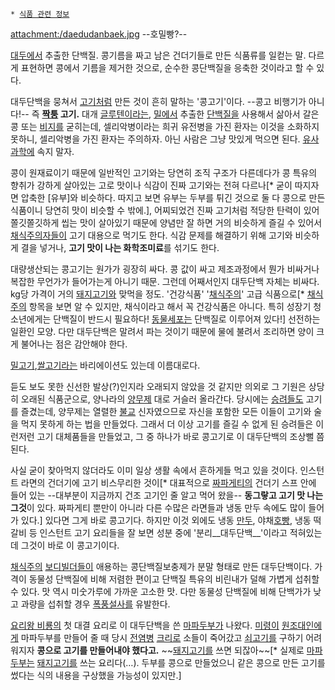  * [[식품 관련 정보]]

attachment:/daedudanbaek.jpg
--호밀빵?--

[[대두]]에서 추출한 단백질. 콩기름을 짜고 남은 건더기들로 만든 식품류를 일컫는 말. 다르게 표현하면 콩에서 기름을 제거한 것으로, 순수한 콩단백질을 응축한 것이라고 할 수 있다.

대두단백을 뭉쳐서 [[고기]]처럼 만든 것이 흔히 말하는 '콩고기'이다. --콩고 비행기가 아니다!-- 즉 '''[[짝퉁]] 고기.''' 대개 [[글루텐]]이라는, [[밀]]에서 추출한 [[단백질]]을 사용해서 삶아서 갈은 콩 또는 [[비지]]를 굳히는데, 셀리악병이라는 희귀 유전병을 가진 환자는 이것을 소화하지 못하니, 셀리악병을 가진 환자는 주의하자. 아닌 사람은 그냥 맛있게 먹으면 된다. [[유사과학]]에 속지 말자.

콩이 원재료이기 때문에 일반적인 고기와는 당연히 조직 구조가 다른데다가 콩 특유의 향취가 강하게 살아있는 고로 맛이나 식감이 진짜 고기와는 전혀 다르나[* 굳이 따지자면 압축한 [유부]와 비슷하다. 따지고 보면 유부는 두부를 튀긴 것으로 둘 다 콩으로 만든 식품이니 당연히 맛이 비슷할 수 밖에.], 어찌되었건 진짜 고기처럼 적당한 탄력이 있어 쫄깃쫄깃하게 씹는 맛이 살아있기 때문에 양념만 잘 하면 거의 비슷하게 즐길 수 있어서 [[채식주의자]]들이 고기 대용으로 먹기도 한다. 식감 문제를 해결하기 위해 고기와 비슷하게 결을 넣거나, '''고기 맛이 나는 화학조미료'''를 섞기도 한다.

대량생산되는 콩고기는 원가가 굉장히 싸다. 콩 값이 싸고 제조과정에서 뭔가 비싸거나 복잡한 무언가가 들어가는게 아니기 때문. 그런데 어째서인지 대두단백 자체는 비싸다. kg당 가격이 거의 [[돼지고기]]와 맞먹을 정도. '건강식품' '[[채식주의]]' 고급 식품으로[* [[채식주의]] 항목을 보면 알 수 있지만, 채식이라고 해서 꼭 건강식품은 아니다. 특히 성장기 청소년에게는 단백질이 반드시 필요하다! [[세포|동물세포]]는 단백질로 이루어져 있다!] 선전하는 일환인 모양. 다만 대두단백은 말려서 파는 것이기 때문에 물에 불려서 조리하면 양이 크게 불어나는 점은 감안해야 한다.

[[밀]]고기,[[쌀]]고기라는 바리에이션도 있는데 이름대로다.

듣도 보도 못한 신선한 발상(?)인지라 오래되지 않았을 것 같지만 의외로 그 기원은 상당히 오래된 식품군으로, 양나라의 [[양무제]] 대로 거슬러 올라간다. 당시에는 [[승려]]들도 고기를 즐겼는데, 양무제는 열렬한 [[불교]] 신자였으므로 자신을 포함한 모든 이들이 고기와 술을 먹지 못하게 하는 법을 만들었다. 그래서 더 이상 고기를 즐길 수 없게 된 승려들은 이런저런 고기 대체품들을 만들었고, 그 중 하나가 바로 콩고기로 이 대두단백의 조상뻘 쯤 된다.

사실 굳이 찾아먹지 않더라도 이미 일상 생활 속에서 흔하게들 먹고 있을 것이다. 인스턴트 라면의 건더기에 고기 비스무리한 것이[* 대표적으로 [[짜파게티]]의 건더기 스프 안에 들어 있는 --대부분이 지금까지 건조 고기인 줄 알고 먹어 왔을-- '''동그랗고 고기 맛 나는 그것'''이 있다. 짜파게티 뿐만이 아니라 다른 수많은 라면들과 냉동 만두 속에도 많이 들어가 있다.] 있다면 그게 바로 콩고기다. 하지만 이것 외에도 냉동 [[만두]], 야채[[호빵]], 냉동 떡갈비 등 인스턴트 고기 요리들을 잘 보면 성분 중에 '분리__대두단백__'이라고 적혀있는데 그것이 바로 이 콩고기이다.

[[채식주의]] [[보디빌더]]들이 애용하는 콩단백질보충제가 분말 형태로 만든 대두단백이다. 가격이 동물성 단백질에 비해 저렴한 편이고 단백질 특유의 비린내가 덜해 가볍게 섭취할 수 있다. 맛 역시 미숫가루에 가까운 고소한 맛. 다만 동물성 단백질에 비해 단백가가 낮고 과량을 섭취할 경우 [[폭풍설사]]를 유발한다.

[[요리왕 비룡]]의 첫 대결 요리로 이 대두단백을 쓴 [[마파두부]]가 나왔다. [[미령]]이 [[원조대인]]에게 마파두부를 만들어 줄 때 당시 [[전염병]] [[크리]]로 소들이 죽어갔고 [[쇠고기]]를 구하기 어려워지자 '''콩으로 고기를 만들어내야 했다고.''' ~~[[돼지고기]]를 쓰면 되잖아~~[* 실제로 [[마파두부]]는 [[돼지고기]]를 쓰는 요리다(…). 두부를 콩으로 만들었으니 같은 콩으로 만든 고기를 썼다는 식의 내용을 구상했을 가능성이 있지만.]
